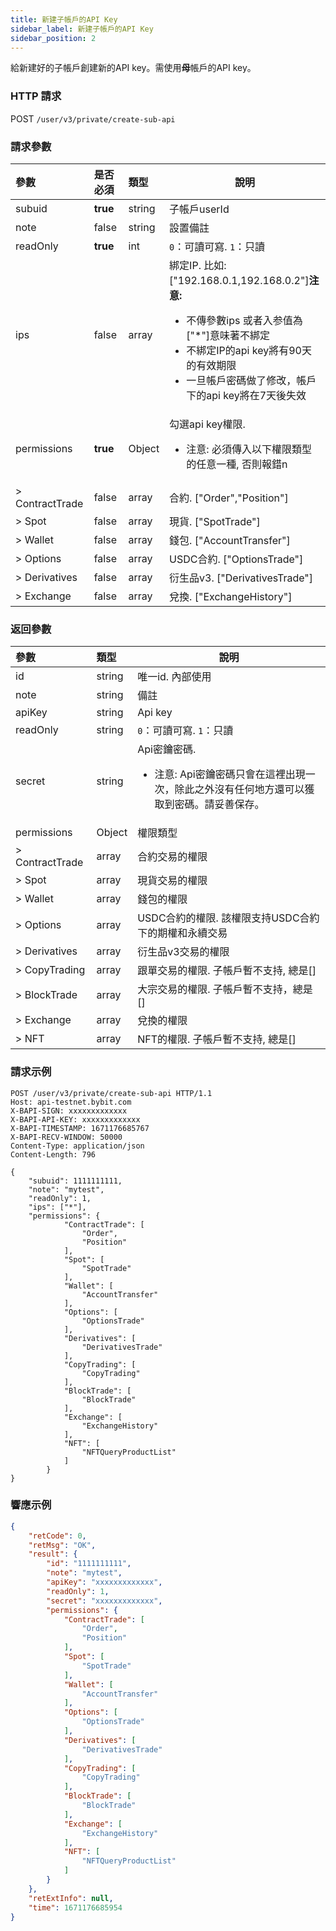 ```yaml
---
title: 新建子帳戶的API Key
sidebar_label: 新建子帳戶的API Key
sidebar_position: 2
---
```

給新建好的子帳戶創建新的API key。需使用<b>母</b>帳戶的API key。

### HTTP 請求
POST `/user/v3/private/create-sub-api`

### 請求參數
| 參數 | 是否必須 | 類型 | 說明|
|:----- |:-------|:-----|------ |
|subuid |<b>true</b> |string |子帳戶userId|
|note |false |string |設置備註 |
|readOnly |<b>true</b> |int |`0`：可讀可寫. `1`：只讀 |
|ips |false |array |綁定IP. 比如: ["192.168.0.1,192.168.0.2"]<b>注意:</b><ul><li>不傳參數ips 或者入参值為["*"]意味著不綁定</li><li>不綁定IP的api key將有90天的有效期限</li><li>一旦帳戶密碼做了修改，帳戶下的api key將在7天後失效</li></ul>|
|permissions |<b>true</b> |Object |勾選api key權限.<ul><li> 注意: 必須傳入以下權限類型的任意一種, 否則報錯n</li></ul>|
|> ContractTrade |false |array |合約. ["Order","Position"] |
|> Spot |false |array |現貨. ["SpotTrade"] |
|> Wallet |false |array |錢包. ["AccountTransfer"] |
|> Options |false |array |USDC合約. ["OptionsTrade"] |
|> Derivatives |false |array |衍生品v3. ["DerivativesTrade"] |
|> Exchange |false |array |兌換. ["ExchangeHistory"] |

### 返回參數
| 參數 | 類型 | 說明|
|:----- |:-----|----- |
|id |string |唯一id. 內部使用 |
|note |string |備註|
|apiKey |string |Api key |
|readOnly |string |`0`：可讀可寫. `1`：只讀 |
|secret |string |Api密鑰密碼.<ul><li>注意: Api密鑰密碼只會在這裡出現一次，除此之外沒有任何地方還可以獲取到密碼。請妥善保存。</li> </ul>|
|permissions |Object |權限類型 |
|> ContractTrade |array |合約交易的權限 |
|> Spot |array |現貨交易的權限 |
|> Wallet |array |錢包的權限 |
|> Options |array |USDC合約的權限. 該權限支持USDC合約下的期權和永續交易 |
|> Derivatives |array |衍生品v3交易的權限 |
|> CopyTrading |array |跟單交易的權限. 子帳戶暫不支持, 總是[] |
|> BlockTrade |array |大宗交易的權限. 子帳戶暫不支持，總是[] |
|> Exchange |array |兌換的權限 |
|> NFT |array |NFT的權限. 子帳戶暫不支持, 總是[] |

### 請求示例

<Tabs>
<TabItem value="console" label="Console">

```http
POST /user/v3/private/create-sub-api HTTP/1.1
Host: api-testnet.bybit.com
X-BAPI-SIGN: xxxxxxxxxxxxx
X-BAPI-API-KEY: xxxxxxxxxxxxx
X-BAPI-TIMESTAMP: 1671176685767
X-BAPI-RECV-WINDOW: 50000
Content-Type: application/json
Content-Length: 796

{
    "subuid": 1111111111,
    "note": "mytest",
    "readOnly": 1,
    "ips": ["*"],
    "permissions": {
            "ContractTrade": [
                "Order",
                "Position"
            ],
            "Spot": [
                "SpotTrade"
            ],
            "Wallet": [
                "AccountTransfer"
            ],
            "Options": [
                "OptionsTrade"
            ],
            "Derivatives": [
                "DerivativesTrade"
            ],
            "CopyTrading": [
                "CopyTrading"
            ],
            "BlockTrade": [
                "BlockTrade"
            ],
            "Exchange": [
                "ExchangeHistory"
            ],
            "NFT": [
                "NFTQueryProductList"
            ]
        }
}
```

</TabItem>
</Tabs>

### 響應示例

<Tabs>
<TabItem value="js linear" label="assets">

```json
{
    "retCode": 0,
    "retMsg": "OK",
    "result": {
        "id": "1111111111",
        "note": "mytest",
        "apiKey": "xxxxxxxxxxxxx",
        "readOnly": 1,
        "secret": "xxxxxxxxxxxxx",
        "permissions": {
            "ContractTrade": [
                "Order",
                "Position"
            ],
            "Spot": [
                "SpotTrade"
            ],
            "Wallet": [
                "AccountTransfer"
            ],
            "Options": [
                "OptionsTrade"
            ],
            "Derivatives": [
                "DerivativesTrade"
            ],
            "CopyTrading": [
                "CopyTrading"
            ],
            "BlockTrade": [
                "BlockTrade"
            ],
            "Exchange": [
                "ExchangeHistory"
            ],
            "NFT": [
                "NFTQueryProductList"
            ]
        }
    },
    "retExtInfo": null,
    "time": 1671176685954
}
```
</TabItem>
</Tabs>